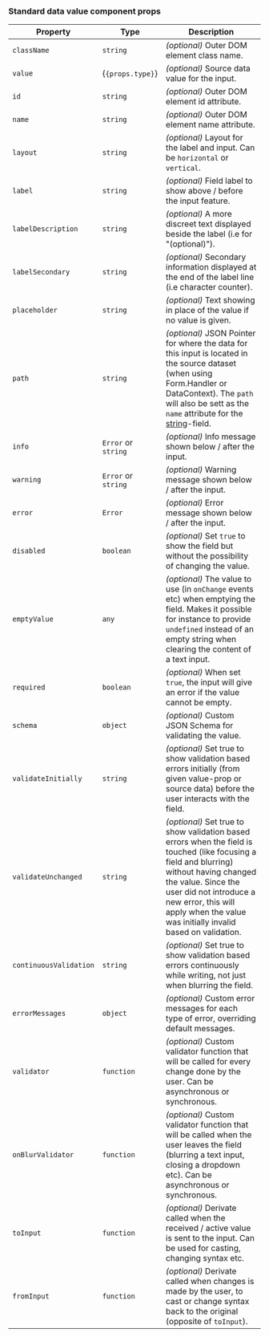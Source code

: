 ### Standard data value component props

| Property               | Type                        | Description                                                                                                                                                                                                                                                                    |
| ---------------------- | --------------------------- | ------------------------------------------------------------------------------------------------------------------------------------------------------------------------------------------------------------------------------------------------------------------------------ |
| `className`            | `string`                    | _(optional)_ Outer DOM element class name.                                                                                                                                                                                                                                     |
| `value`                | {<code>{props.type}</code>} | _(optional)_ Source data value for the input.                                                                                                                                                                                                                                  |
| `id`                   | `string`                    | _(optional)_ Outer DOM element id attribute.                                                                                                                                                                                                                                   |
| `name`                 | `string`                    | _(optional)_ Outer DOM element name attribute.                                                                                                                                                                                                                                 |
| `layout`               | `string`                    | _(optional)_ Layout for the label and input. Can be `horizontal` or `vertical`.                                                                                                                                                                                                |
| `label`                | `string`                    | _(optional)_ Field label to show above / before the input feature.                                                                                                                                                                                                             |
| `labelDescription`     | `string`                    | _(optional)_ A more discreet text displayed beside the label (i.e for "(optional)").                                                                                                                                                                                           |
| `labelSecondary`       | `string`                    | _(optional)_ Secondary information displayed at the end of the label line (i.e character counter).                                                                                                                                                                             |
| `placeholder`          | `string`                    | _(optional)_ Text showing in place of the value if no value is given.                                                                                                                                                                                                          |
| `path`                 | `string`                    | _(optional)_ JSON Pointer for where the data for this input is located in the source dataset (when using Form.Handler or DataContext). The `path` will also be sett as the `name` attribute for the [string](/uilib/extensions/forms/base-fields/String/)-field.               |
| `info`                 | `Error` or `string`         | _(optional)_ Info message shown below / after the input.                                                                                                                                                                                                                       |
| `warning`              | `Error` or `string`         | _(optional)_ Warning message shown below / after the input.                                                                                                                                                                                                                    |
| `error`                | `Error`                     | _(optional)_ Error message shown below / after the input.                                                                                                                                                                                                                      |
| `disabled`             | `boolean`                   | _(optional)_ Set `true` to show the field but without the possibility of changing the value.                                                                                                                                                                                   |
| `emptyValue`           | `any`                       | _(optional)_ The value to use (in `onChange` events etc) when emptying the field. Makes it possible for instance to provide `undefined` instead of an empty string when clearing the content of a text input.                                                                  |
| `required`             | `boolean`                   | _(optional)_ When set `true`, the input will give an error if the value cannot be empty.                                                                                                                                                                                       |
| `schema`               | `object`                    | _(optional)_ Custom JSON Schema for validating the value.                                                                                                                                                                                                                      |
| `validateInitially`    | `string`                    | _(optional)_ Set true to show validation based errors initially (from given value-prop or source data) before the user interacts with the field.                                                                                                                               |
| `validateUnchanged`    | `string`                    | _(optional)_ Set true to show validation based errors when the field is touched (like focusing a field and blurring) without having changed the value. Since the user did not introduce a new error, this will apply when the value was initially invalid based on validation. |
| `continuousValidation` | `string`                    | _(optional)_ Set true to show validation based errors continuously while writing, not just when blurring the field.                                                                                                                                                            |
| `errorMessages`        | `object`                    | _(optional)_ Custom error messages for each type of error, overriding default messages.                                                                                                                                                                                        |
| `validator`            | `function`                  | _(optional)_ Custom validator function that will be called for every change done by the user. Can be asynchronous or synchronous.                                                                                                                                              |
| `onBlurValidator`      | `function`                  | _(optional)_ Custom validator function that will be called when the user leaves the field (blurring a text input, closing a dropdown etc). Can be asynchronous or synchronous.                                                                                                 |
| `toInput`              | `function`                  | _(optional)_ Derivate called when the received / active value is sent to the input. Can be used for casting, changing syntax etc.                                                                                                                                              |
| `fromInput`            | `function`                  | _(optional)_ Derivate called when changes is made by the user, to cast or change syntax back to the original (opposite of `toInput`).                                                                                                                                          |
